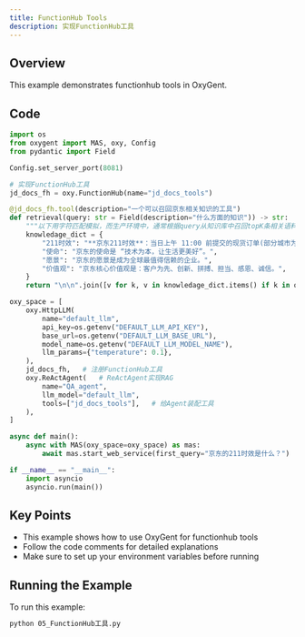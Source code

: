 ```yaml
---
title: FunctionHub Tools
description: 实现FunctionHub工具
---
```


## Overview

This example demonstrates functionhub tools in OxyGent.

## Code

```python
import os
from oxygent import MAS, oxy, Config
from pydantic import Field

Config.set_server_port(8081)

# 实现FunctionHub工具
jd_docs_fh = oxy.FunctionHub(name="jd_docs_tools")

@jd_docs_fh.tool(description="一个可以召回京东相关知识的工具")
def retrieval(query: str = Field(description="什么方面的知识")) -> str:
    """以下用字符匹配模拟，而生产环境中，通常根据query从知识库中召回topK条相关语料，可以增加多路召回逻辑"""
    knowledage_dict = {
        "211时效": "**京东211时效**：当日上午 11:00 前提交的现货订单(部分城市为上午 10:00 点前），当日送达；当日 23:00 前提交的现货订单，次日 15:00 前送达。(注：先货订单以提交时间点开始计算，先款订单以支付完成时间点计算)",
        "使命": "京东的使命是 “技术为本，让生活更美好”。",
        "愿景": "京东的愿景是成为全球最值得信赖的企业。",
        "价值观": "京东核心价值观是：客户为先、创新、拼搏、担当、感恩、诚信。",
    }
    return "\n\n".join([v for k, v in knowledage_dict.items() if k in query])

oxy_space = [
    oxy.HttpLLM(
        name="default_llm",
        api_key=os.getenv("DEFAULT_LLM_API_KEY"),
        base_url=os.getenv("DEFAULT_LLM_BASE_URL"),
        model_name=os.getenv("DEFAULT_LLM_MODEL_NAME"),
        llm_params={"temperature": 0.1},
    ),
    jd_docs_fh,   # 注册FunctionHub工具
    oxy.ReActAgent(   # ReActAgent实现RAG
        name="QA_agent",
        llm_model="default_llm",
        tools=["jd_docs_tools"],   # 给Agent装配工具
    ),
]

async def main():
    async with MAS(oxy_space=oxy_space) as mas:
        await mas.start_web_service(first_query="京东的211时效是什么？")

if __name__ == "__main__":
    import asyncio
    asyncio.run(main())
```

## Key Points

- This example shows how to use OxyGent for functionhub tools
- Follow the code comments for detailed explanations
- Make sure to set up your environment variables before running

## Running the Example

To run this example:

```bash
python 05_FunctionHub工具.py
```
